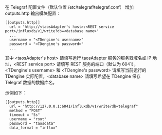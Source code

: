 
在 Telegraf 配置文件（默认位置 /etc/telegraf/telegraf.conf） 增加 outputs.http 输出模块配置：

```
[[outputs.http]]
  url = "http://<taosAdapter's host>:<REST service port>/influxdb/v1/write?db=<database name>"
  ...
  username = "<TDengine's username>"
  password = "<TDengine's password>"
  ...
```

其中 <taosAdapter's host\> 请填写运行 taosAdapter 服务的服务器域名或 IP 地址，<REST service port\> 请填写 REST 服务的端口（默认为 6041），<TDengine's username\> 和 <TDengine's password\> 请填写当前运行的 TDengine 实际配置，<database name\> 请填写希望在 TDengine 保存 Telegraf 数据的数据库名。

示例如下：

```
[[outputs.http]]
  url = "http://127.0.0.1:6041/influxdb/v1/write?db=telegraf"
  method = "POST"
  timeout = "5s"
  username = "root"
  password = "taosdata"
  data_format = "influx"
```

